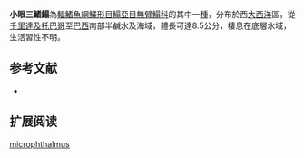 {{Speciesbox
| name = 小眼三鰭鰨
| image = 
| image_width = 250px
| status = NE
| status_system = IUCN3.1
| genus = Trinectes
| species = microphthalmus
| authority = [[Chabanaud|Chabanaud]], 1928
| synonyms = *''Achirus microphthalmus,Chabanaud, 1928''
}}

'''小眼三鰭鰨'''為[[輻鰭魚綱|輻鰭魚綱]][[鰈形目|鰈形目]][[鰨亞目|鰨亞目]][[無臂鰨科|無臂鰨科]]的其中一[[種|種]]，分布於西[[大西洋|大西洋]]區，從[[千里達及托巴哥|千里達及托巴哥]]至[[巴西|巴西]]南部半鹹水及海域，體長可達8.5公分，棲息在底層水域，生活習性不明。
==参考文献==
*{{FishBase_species|genus=Trinectes|species=microphthalmus|year=2014|month=4}}

== 扩展阅读 ==
{{refbegin}}
{{wikispecies-inline|Trinectes microphthalmus|小眼三鰭鰨}}
{{refend}}
{{Taxonbar|from=Q2623654}}

[[Category:三鰭鰨屬|microphthalmus]]


{{魚類小作品}}